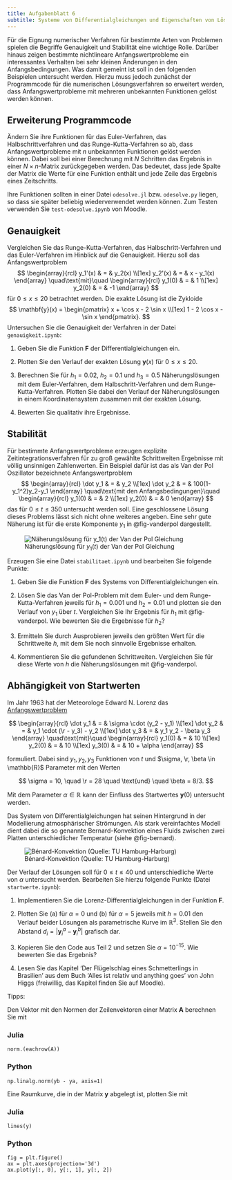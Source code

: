 ```yaml
---
title: Aufgabenblatt 6
subtitle: Systeme von Differentialgleichungen und Eigenschaften von Lösungsverfahren
---
```


\newcommand{\mtran}{^\top}
\newcommand{\R}{\mathbb{R}}

Für die Eignung numerischer Verfahren für bestimmte Arten von Problemen spielen die Begriffe Genauigkeit und Stabilität eine wichtige Rolle. Darüber hinaus zeigen bestimmte nichtlineare Anfangswertprobleme ein interessantes Verhalten bei sehr kleinen Änderungen in den Anfangsbedingungen. Was damit gemeint ist soll in den folgenden Beispielen untersucht werden. Hierzu muss jedoch zunächst der Programmcode für die numerischen Lösungsverfahren so erweitert werden, dass Anfangswertprobleme mit mehreren unbekannten Funktionen gelöst werden können.

## Erweiterung Programmcode

Ändern Sie ihre Funktionen für das Euler-Verfahren, das Halbschrittverfahren und das Runge-Kutta-Verfahren so ab, dass Anfangswertprobleme mit $n$ unbekannten Funktionen gelöst werden können. Dabei soll bei einer Berechnung mit $N$ Schritten das Ergebnis in einer $N \times n$-Matrix zurückgegeben werden. Das bedeutet, dass jede Spalte der Matrix die Werte für eine Funktion enthält und jede Zeile das Ergebnis eines Zeitschritts. 

Ihre Funktionen sollten in einer Datei `odesolve.jl` bzw. `odesolve.py` liegen, so dass sie später beliebig wiederverwendet werden können. Zum Testen verwenden Sie `test-odesolve.ipynb` von Moodle.

## Genauigkeit

Vergleichen Sie das Runge-Kutta-Verfahren, das Halbschritt-Verfahren und das Euler-Verfahren im Hinblick auf die Genauigkeit. Hierzu soll das Anfangswertproblem
$$
  \begin{array}{rcl}
    y_1'(x) & = & y_2(x) \\[1ex]
    y_2'(x) & = & x - y_1(x)
  \end{array}
  \quad\text{mit}\quad
  \begin{array}{rcl}
    y_1(0) & = & 1 \\[1ex]
    y_2(0) & = & -1
  \end{array}
$$
für $0 \leq x \leq 20$ betrachtet werden. Die exakte Lösung ist die Zykloide
$$
  \mathbf{y}(x)
  =
  \begin{pmatrix}
    x + \cos x - 2 \sin x \\[1ex]
    1 - 2 \cos x - \sin x
  \end{pmatrix}.
$$
Untersuchen Sie die Genauigkeit der Verfahren in der Datei `genauigkeit.ipynb`:

1. Geben Sie die Funktion $\mathbf{F}$ der Differentialgleichungen ein.

1. Plotten Sie den Verlauf der exakten Lösung $\mathbf{y}(x)$ für $0 \leq x \leq 20$.

1. Berechnen Sie für $h_1 = 0.02$, $h_2 = 0.1$ und $h_3 = 0.5$ Näherungslösungen mit dem Euler-Verfahren, dem Halbschritt-Verfahren und dem 
Runge-Kutta-Verfahren. Plotten Sie dabei den Verlauf der Näherungslösungen in einem Koordinatensystem zusammen mit der exakten Lösung.

1. Bewerten Sie qualitativ ihre Ergebnisse. 

## Stabilität

Für bestimmte Anfangswertprobleme erzeugen explizite Zeitintegrationsverfahren für zu groß gewählte Schrittweiten Ergebnisse mit völlig unsinnigen Zahlenwerten. Ein Beispiel dafür ist das als Van der Pol Oszillator bezeichnete Anfangswertproblem
$$
  \begin{array}{rcl}
    \dot y_1 & = & y_2 \\[1ex]
    \dot y_2 & = & 100(1-y_1^2)y_2-y_1
  \end{array}
  \quad\text{mit den Anfangsbedingungen}\quad
  \begin{array}{rcl}
    y_1(0) & = & 2 \\[1ex]
    y_2(0) & = & 0
  \end{array}
$$
das für $0 \leq t \leq 350$ untersucht werden soll. Eine geschlossene Lösung dieses Problems lässt sich nicht ohne weiteres angeben. Eine sehr gute Näherung ist für die erste Komponente $y_1$ in @fig-vanderpol dargestellt.

![Näherungslösung für $y_1(t)$ der Van der Pol Gleichung](bilder/vanderpol.svg){#fig-vanderpol}

Erzeugen Sie eine Datei `stabilitaet.ipynb` und bearbeiten Sie folgende Punkte:

1. Geben Sie die Funktion $\mathbf{F}$ des Systems von Differentialgleichungen ein.

1. Lösen Sie das Van der Pol-Problem mit dem Euler- und dem
  Runge-Kutta-Verfahren jeweils für $h_1 = 0.001$ und $h_2 = 0.01$ und plotten sie den Verlauf
  von $y_1$ über $t$. Vergleichen Sie Ihr Ergebnis für $h_1$ mit @fig-vanderpol. Wie bewerten Sie die Ergebnisse für $h_2$?

1. Ermitteln Sie durch Ausprobieren jeweils den größten Wert für
  die Schrittweite $h$, mit dem Sie noch sinnvolle Ergebnisse
  erhalten.

1. Kommentieren Sie die gefundenen Schrittweiten. Vergleichen Sie
  für diese Werte von $h$ die Näherungslösungen mit @fig-vanderpol.

## Abhängigkeit von Startwerten

Im Jahr 1963 hat der Meteorologe Edward N. Lorenz das [Anfangswertproblem](https://de.wikipedia.org/wiki/Lorenz-Attraktor) 

$$
  \begin{array}{rcl}
    \dot y_1 & = & \sigma \cdot (y_2 - y_1) \\[1ex]
    \dot y_2 & = & y_1 \cdot (\r - y_3) - y_2 \\[1ex]
    \dot y_3 & = & y_1 y_2 - \beta y_3
  \end{array}
  \quad\text{mit}\quad
  \begin{array}{rcl}
    y_1(0) & = & 10 \\[1ex]
    y_2(0) & = & 10 \\[1ex]
    y_3(0) & = & 10 + \alpha
  \end{array}
$$

formuliert. Dabei sind $y_1, y_2, y_3$ Funktionen von $t$ und $\sigma, \r, \beta \in \mathbb{R}$ Parameter mit den Werten

$$
  \sigma = 10, \quad \r = 28 \quad \text{und} \quad \beta = 8/3.
$$

Mit dem Parameter $\alpha \in \mathbb{R}$ kann der Einfluss des Startwertes $\mathbf{y}(0)$ untersucht werden.

Das System von Differentialgleichungen hat seinen Hintergrund in der Modellierung atmosphärischer Strömungen. Als stark vereinfachtes Modell dient dabei die so genannte Bernard-Konvektion eines Fluids zwischen zwei Platten unterschiedlicher Temperatur (siehe @fig-bernard).

![Bénard-Konvektion (Quelle: TU Hamburg-Harburg)](bilder/benardkonvektion.png){#fig-bernard}

Der Verlauf der Lösungen soll für $0 \leq t \leq 40$ und unterschiedliche Werte von $\alpha$ untersucht werden. Bearbeiten Sie hierzu folgende Punkte (Datei `startwerte.ipynb`):

1. Implementieren Sie die Lorenz-Differentialgleichungen in der Funktion $\mathbf{F}$.

1. Plotten Sie (a) für $\alpha = 0$ und (b) für $\alpha = 5$ jeweils mit $h = 0.01$ den Verlauf beider Lösungen als parametrische Kurve im $\mathbb{R}^3$. Stellen Sie den Abstand $d_i = |\mathbf{y}^a_i - \mathbf{y}^b_i|$ grafisch dar. 

1. Kopieren Sie den Code aus Teil 2 und setzen Sie $\alpha = 10^{-15}$. Wie bewerten Sie das Ergebnis?

1. Lesen Sie das Kapitel 'Der Flügelschlag eines Schmetterlings in Brasilien' aus dem Buch 'Alles ist relativ und anything goes' von John Higgs (freiwillig, das Kapitel finden Sie auf Moodle).

Tipps: 

Den Vektor mit den Normen der Zeilenvektoren einer Matrix $\mathbf{A}$ berechnen Sie mit

::: {.panel-tabset}
### Julia
```.julia
norm.(eachrow(A))
```
### Python
```.python
np.linalg.norm(yb - ya, axis=1)
```
:::

Eine Raumkurve, die in der Matrix $\mathbf{y}$ abgelegt ist, plotten Sie mit

::: {.panel-tabset}
### Julia
```.julia
lines(y)
```
### Python
```.python
fig = plt.figure()
ax = plt.axes(projection='3d')
ax.plot(y[:, 0], y[:, 1], y[:, 2])
```
:::






